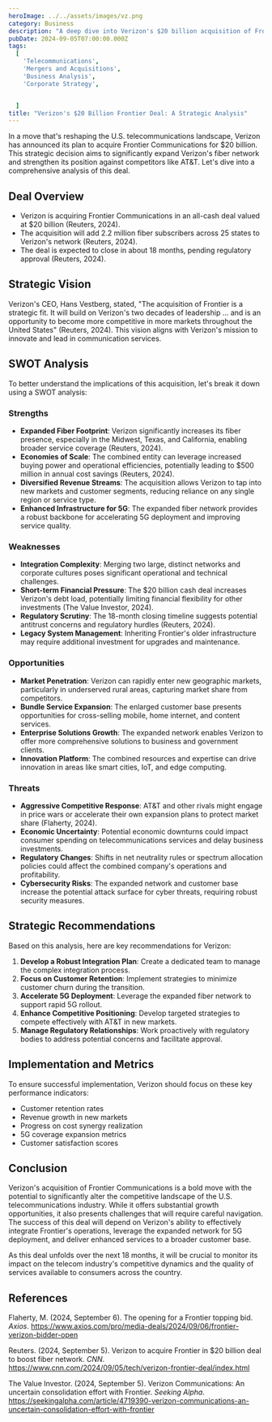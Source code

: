 ```yaml
---
heroImage: ../../assets/images/vz.png
category: Business
description: "A deep dive into Verizon's $20 billion acquisition of Frontier Communications, exploring the strategic implications, challenges, and potential outcomes of this game-changing deal."
pubDate: 2024-09-05T07:00:00.000Z
tags:
  [
    'Telecommunications',
    'Mergers and Acquisitions',
    'Business Analysis',
    'Corporate Strategy',


  ]
title: "Verizon's $20 Billion Frontier Deal: A Strategic Analysis"
---
```



In a move that's reshaping the U.S. telecommunications landscape, Verizon has announced its plan to acquire Frontier Communications for $20 billion. This strategic decision aims to significantly expand Verizon's fiber network and strengthen its position against competitors like AT&T. Let's dive into a comprehensive analysis of this deal.

## Deal Overview

- Verizon is acquiring Frontier Communications in an all-cash deal valued at $20 billion (Reuters, 2024).
- The acquisition will add 2.2 million fiber subscribers across 25 states to Verizon's network (Reuters, 2024).
- The deal is expected to close in about 18 months, pending regulatory approval (Reuters, 2024).

## Strategic Vision

Verizon's CEO, Hans Vestberg, stated, "The acquisition of Frontier is a strategic fit. It will build on Verizon's two decades of leadership ... and is an opportunity to become more competitive in more markets throughout the United States" (Reuters, 2024). This vision aligns with Verizon's mission to innovate and lead in communication services.

## SWOT Analysis

To better understand the implications of this acquisition, let's break it down using a SWOT analysis:

### Strengths

- **Expanded Fiber Footprint**: Verizon significantly increases its fiber presence, especially in the Midwest, Texas, and California, enabling broader service coverage (Reuters, 2024).
- **Economies of Scale**: The combined entity can leverage increased buying power and operational efficiencies, potentially leading to $500 million in annual cost savings (Reuters, 2024).
- **Diversified Revenue Streams**: The acquisition allows Verizon to tap into new markets and customer segments, reducing reliance on any single region or service type.
- **Enhanced Infrastructure for 5G**: The expanded fiber network provides a robust backbone for accelerating 5G deployment and improving service quality.

### Weaknesses

- **Integration Complexity**: Merging two large, distinct networks and corporate cultures poses significant operational and technical challenges.
- **Short-term Financial Pressure**: The $20 billion cash deal increases Verizon's debt load, potentially limiting financial flexibility for other investments (The Value Investor, 2024).
- **Regulatory Scrutiny**: The 18-month closing timeline suggests potential antitrust concerns and regulatory hurdles (Reuters, 2024).
- **Legacy System Management**: Inheriting Frontier's older infrastructure may require additional investment for upgrades and maintenance.

### Opportunities

- **Market Penetration**: Verizon can rapidly enter new geographic markets, particularly in underserved rural areas, capturing market share from competitors.
- **Bundle Service Expansion**: The enlarged customer base presents opportunities for cross-selling mobile, home internet, and content services.
- **Enterprise Solutions Growth**: The expanded network enables Verizon to offer more comprehensive solutions to business and government clients.
- **Innovation Platform**: The combined resources and expertise can drive innovation in areas like smart cities, IoT, and edge computing.

### Threats

- **Aggressive Competitive Response**: AT&T and other rivals might engage in price wars or accelerate their own expansion plans to protect market share (Flaherty, 2024).
- **Economic Uncertainty**: Potential economic downturns could impact consumer spending on telecommunications services and delay business investments.
- **Regulatory Changes**: Shifts in net neutrality rules or spectrum allocation policies could affect the combined company's operations and profitability.
- **Cybersecurity Risks**: The expanded network and customer base increase the potential attack surface for cyber threats, requiring robust security measures.

## Strategic Recommendations

Based on this analysis, here are key recommendations for Verizon:

1. **Develop a Robust Integration Plan**: Create a dedicated team to manage the complex integration process.
2. **Focus on Customer Retention**: Implement strategies to minimize customer churn during the transition.
3. **Accelerate 5G Deployment**: Leverage the expanded fiber network to support rapid 5G rollout.
4. **Enhance Competitive Positioning**: Develop targeted strategies to compete effectively with AT&T in new markets.
5. **Manage Regulatory Relationships**: Work proactively with regulatory bodies to address potential concerns and facilitate approval.

## Implementation and Metrics

To ensure successful implementation, Verizon should focus on these key performance indicators:

- Customer retention rates
- Revenue growth in new markets
- Progress on cost synergy realization
- 5G coverage expansion metrics
- Customer satisfaction scores

## Conclusion

Verizon's acquisition of Frontier Communications is a bold move with the potential to significantly alter the competitive landscape of the U.S. telecommunications industry. While it offers substantial growth opportunities, it also presents challenges that will require careful navigation. The success of this deal will depend on Verizon's ability to effectively integrate Frontier's operations, leverage the expanded network for 5G deployment, and deliver enhanced services to a broader customer base.

As this deal unfolds over the next 18 months, it will be crucial to monitor its impact on the telecom industry's competitive dynamics and the quality of services available to consumers across the country.

## References

Flaherty, M. (2024, September 6). The opening for a Frontier topping bid. _Axios_. https://www.axios.com/pro/media-deals/2024/09/06/frontier-verizon-bidder-open

Reuters. (2024, September 5). Verizon to acquire Frontier in $20 billion deal to boost fiber network. _CNN_. https://www.cnn.com/2024/09/05/tech/verizon-frontier-deal/index.html

The Value Investor. (2024, September 5). Verizon Communications: An uncertain consolidation effort with Frontier. _Seeking Alpha_. https://seekingalpha.com/article/4719390-verizon-communications-an-uncertain-consolidation-effort-with-frontier

